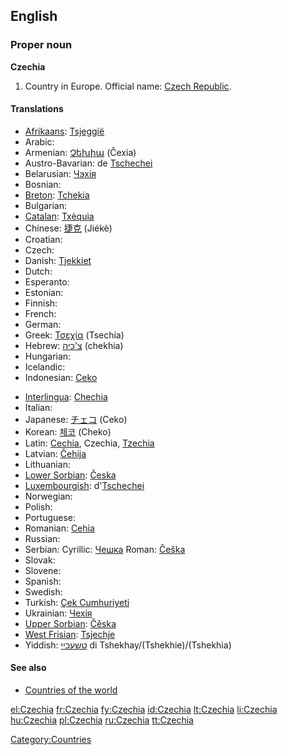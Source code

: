 ==English==

===Proper noun===
'''Czechia'''

# Country in Europe. Official name: [[Czech Republic]].

====Translations====
{{trans-top|country in Europe}}
* [[Afrikaans]]: [[Tsjeggië]]
* Arabic: {{Arab|[[تشيك]]}}
* Armenian: [[Չեխիա]] (Čexia)
* Austro-Bavarian: de [[Tschechei]]
* Belarusian: [[Чэхія]]
* Bosnian: {{t-|bs|Češka|f}}
* [[Breton]]: [[Tchekia]]
* Bulgarian: {{t+|bg|Чехия|sc=Cyrl}}
* [[Catalan]]: [[Txèquia]]
* Chinese: [[捷克]] (Jiékè)
* Croatian: {{t-|hr|Češka|f}}
* Czech: {{t+|cs|Česko|n}}
* Danish: [[Tjekkiet]]
* Dutch: {{t+|nl|Tsjechië|n}}
* Esperanto: {{t-|eo|Ĉeĥio|xs=Esperanto}}
* Estonian: {{t-|et|Tšehhi}}
* Finnish: {{t+|fi|Tšekki}}
* French: {{t+|fr|Tchéquie|f}}
* German: {{t+|de|Tschechien}}
* Greek: [[Τσεχία]] (Tsechía) {{f}}
* Hebrew: [[צ'כיה]] (chekhia)
* Hungarian: {{t+|hu|Csehország}}
* Icelandic: {{t+|is|Tékkland}}
* Indonesian: [[Ceko]]
{{trans-mid}}
* [[Interlingua]]: [[Chechia]]
* Italian: {{t+|it|Cechia}}
* Japanese: [[チェコ]] (Ceko)
* Korean: [[체코]] (Cheko)
* Latin: [[Cechia]], Czechia, [[Tzechia]]
* Latvian: [[Čehija]] {{f}}
* Lithuanian: {{t+|lt|Čekija|f|xs=Lithuanian}}
* [[Lower Sorbian]]: [[Česka]] {{f}}
* [[Luxembourgish]]: d'[[Tschechei]]
* Norwegian: {{t+|no|Tsjekkia}}
* Polish: {{t+|pl|Czechy|p}}
* Portuguese: {{t+|pt|Chéquia}}
* Romanian: [[Cehia]]
* Russian: {{t+|ru|Чехия|sc=Cyrl}}
* Serbian: Cyrillic: [[Чешка]] {{f}} Roman: [[Češka]] {{f}}
* Slovak: {{t-|sk|Česko|n}}
* Slovene: {{t+|sl|Češka|f}}
* Spanish: {{t+|es|Chequia}}
* Swedish: {{t+|sv|Tjeckien}}
* Turkish: [[Çek Cumhuriyeti]]
* Ukrainian: [[Чехія]]
* [[Upper Sorbian]]: [[Čěska]] {{f}}
* [[West Frisian]]: [[Tsjechje]]
* Yiddish: [[טשעכיי]] di Tshekhay/(Tshekhie)/(Tshekhia)
{{trans-bottom}}

====See also====
* [[Appendix:Countries of the world|Countries of the world]]

[[Category:Countries]]

[[el:Czechia]]
[[fr:Czechia]]
[[fy:Czechia]]
[[id:Czechia]]
[[lt:Czechia]]
[[li:Czechia]]
[[hu:Czechia]]
[[pl:Czechia]]
[[ru:Czechia]]
[[tt:Czechia]]